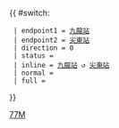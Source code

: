 {{ #switch: {{{format|}}}
  | endpoint1 = [[九龍站公共運輸交匯處|九龍站]]
  | endpoint2 = [[尖東站]]
  | direction = 0
  | status = 
  | inline = [[九龍站公共運輸交匯處|九龍站]] ↺ [[尖東站]]
  | normal =
  | full =
}}<noinclude>[[Category:九龍專線小巴路線模板|77M]]</noinclude>
